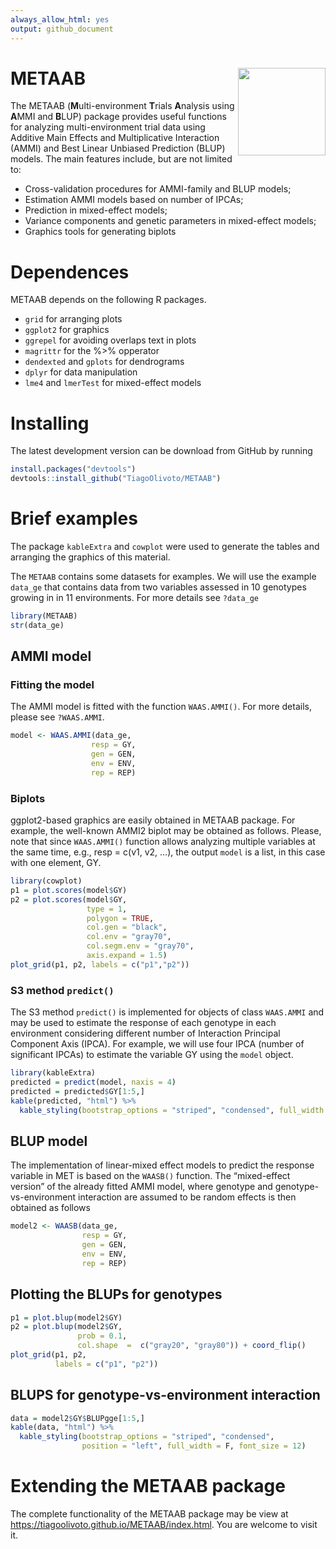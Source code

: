 ```yaml
---
always_allow_html: yes
output: github_document
---
```


<!-- README.md is generated from README.Rmd. Please edit that file -->
# METAAB <img src="man/figures/logo.png" align="right" height=140/>

The METAAB (**M**ulti-environment **T**rials **A**nalysis using **A**MMI and **B**LUP) package provides useful functions for analyzing multi-environment trial data using Additive Main Effects and Multiplicative Interaction (AMMI) and Best Linear Unbiased Prediction (BLUP) models. The main features include, but are not limited to:

* Cross-validation procedures for AMMI-family and BLUP models;
* Estimation AMMI models based on number of IPCAs;
* Prediction in mixed-effect models;
* Variance components and genetic parameters in mixed-effect models;
* Graphics tools for generating biplots


# Dependences

METAAB depends on the following R packages.

* `grid` for arranging plots
* `ggplot2` for graphics
* `ggrepel` for avoiding overlaps text in plots
* `magrittr` for the %>% opperator
* `dendexted` and `gplots` for dendrograms
* `dplyr` for data manipulation
* `lme4` and `lmerTest` for mixed-effect models

# Installing

The latest development version can be download from GitHub by running
```r
install.packages("devtools")
devtools::install_github("TiagoOlivoto/METAAB")
```

# Brief examples
The package `kableExtra` and `cowplot` were used to generate the tables and arranging the graphics of this material.

The `METAAB` contains some datasets for examples. We will use the example `data_ge` that contains data from two variables assessed in 10 genotypes growing in in 11 environments. For more details see `?data_ge`

```r
library(METAAB)
str(data_ge)
```


## AMMI model
### Fitting the model
The AMMI model is fitted with the function `WAAS.AMMI()`. For more details, please see `?WAAS.AMMI`.

```r
model <- WAAS.AMMI(data_ge,
                  resp = GY,
                  gen = GEN,
                  env = ENV,
                  rep = REP)
```

### Biplots

ggplot2-based graphics are easily obtained in METAAB package. For example, the well-known AMMI2 biplot may be obtained as follows. Please, note that since `WAAS.AMMI()` function allows analyzing multiple variables at the same time, e.g., resp = c(v1, v2, ...), the output `model` is a list, in this case with one element, GY.

```r
library(cowplot)
p1 = plot.scores(model$GY)
p2 = plot.scores(model$GY,
                 type = 1,
                 polygon = TRUE,
                 col.gen = "black",
                 col.env = "gray70",
                 col.segm.env = "gray70",
                 axis.expand = 1.5)
plot_grid(p1, p2, labels = c("p1","p2"))
```

### S3 method `predict()`
The S3 method `predict()` is implemented for objects of class `WAAS.AMMI` and may be used to estimate the response of each genotype in each environment considering different number of Interaction Principal Component Axis (IPCA). For example, we will use four IPCA (number of significant IPCAs) to estimate the variable GY using the `model` object.

```r
library(kableExtra)
predicted = predict(model, naxis = 4)
predicted = predicted$GY[1:5,]
kable(predicted, "html") %>%
  kable_styling(bootstrap_options = "striped", "condensed", full_width = F)
```

## BLUP model
The implementation of linear-mixed effect models to predict the response variable in MET is based on the `WAASB()` function. The "mixed-effect version" of the already fitted AMMI model, where genotype and genotype-vs-environment interaction are assumed to be random effects is then obtained as follows

```r
model2 <- WAASB(data_ge,
                resp = GY,
                gen = GEN,
                env = ENV,
                rep = REP)
```


## Plotting the BLUPs for genotypes


```r
p1 = plot.blup(model2$GY)
p2 = plot.blup(model2$GY,
               prob = 0.1,
               col.shape  =  c("gray20", "gray80")) + coord_flip()
plot_grid(p1, p2,
          labels = c("p1", "p2"))
```


## BLUPS for genotype-vs-environment interaction


```r
data = model2$GY$BLUPgge[1:5,]
kable(data, "html") %>%
  kable_styling(bootstrap_options = "striped", "condensed",
                position = "left", full_width = F, font_size = 12)
```

# Extending the METAAB package

The complete functionality of the METAAB package may be view at <https://tiagoolivoto.github.io/METAAB/index.html>. You are welcome to visit it.
